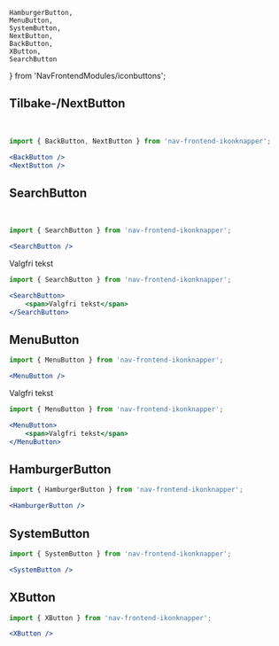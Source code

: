     HamburgerButton,
    MenuButton,
    SystemButton,
    NextButton,
    BackButton,
    XButton,
    SearchButton
} from 'NavFrontendModules/iconbuttons';

## Tilbake-/NextButton

<Example>
    <BackButton />&nbsp;<NextButton />
</Example>

```jsx
import { BackButton, NextButton } from 'nav-frontend-ikonknapper';

<BackButton />
<NextButton />
```

## SearchButton

<Example>
    <SearchButton />&nbsp;
</Example>

```jsx
import { SearchButton } from 'nav-frontend-ikonknapper';

<SearchButton />
```

<Example>
    <SearchButton>
        <span>Valgfri tekst</span>
    </SearchButton>
</Example>

```jsx
import { SearchButton } from 'nav-frontend-ikonknapper';

<SearchButton>
    <span>Valgfri tekst</span>
</SearchButton>
```

## MenuButton

<Example>
    <MenuButton />
</Example>

```jsx
import { MenuButton } from 'nav-frontend-ikonknapper';

<MenuButton />
```

<Example>
    <MenuButton>
        <span>Valgfri tekst</span>
    </MenuButton>
</Example>

```jsx
import { MenuButton } from 'nav-frontend-ikonknapper';

<MenuButton>
    <span>Valgfri tekst</span>
</MenuButton>
```

## HamburgerButton

<Example>
    <HamburgerButton />
</Example>

```jsx
import { HamburgerButton } from 'nav-frontend-ikonknapper';

<HamburgerButton />
```

## SystemButton

<Example>
    <SystemButton />
</Example>

```jsx
import { SystemButton } from 'nav-frontend-ikonknapper';

<SystemButton />
```

## XButton

<Example>
    <XButton />
</Example>

```jsx
import { XButton } from 'nav-frontend-ikonknapper';

<XButton />
```